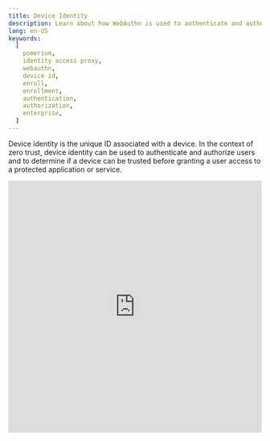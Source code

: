 ```yaml
---
title: Device Identity
description: Learn about how WebAuthn is used to authenticate and authorize access using Device ID and state.
lang: en-US
keywords:
  [
    pomerium,
    identity access proxy,
    webauthn,
    device id,
    enroll,
    enrollment,
    authentication,
    authorization,
    enterprise,
  ]
---
```



Device identity is the unique ID associated with a device. In the context of zero trust, device identity can be used to authenticate and authorize users and to determine if a device can be trusted before granting a user access to a protected application or service.

<iframe
  width="100%"
  height="500"
  src="https://www.youtube.com/embed/aJzgnaXEpLo?rel=0"
  frameBorder="0"
  allow="accelerometer; clipboard-write; encrypted-media; gyroscope; picture-in-picture"
  allowFullScreen
/>

## Device identity with Pomerium

Pomerium versions [0.16.0](/docs/core/upgrading#policy-for-device-identity) and up support the use of device identity as a criteria in authorization policies. Pomerium uses the [Web Authentication](https://www.w3.org/TR/webauthn-2/#registration-extension) (WebAuthn) API to bring authentication and authorization based on device identity into your security framework. With Pomerium’s device identity support, users can register devices and administrators can limit access to devices they trust.

## Device identity features

Pomerium Enterprise and Core both support device identity, but Enterprise users can enroll and manage devices in the Enterprise Console.

| Features (Enterprise) | Device Identity |
| --- | :-: |
| **Pre-approved device enrollment** | Administrators can enroll a new device and generate a registration link for a specific user. |
| **Device management** | Administrators can view and manage approved and pending devices in the Enterprise Console. |
| **User-initiated device enrollment** | Users can register their device if a route requires device identity authentication, but can only access the route if their device is approved in the Enterprise Console. |
| **Features (Core)** | **Device Identity** |
| **User-initiated device enrollment** | Users can register their device if a route requires device identity authentication and access the route without device approval. |

## New enrollment (Enterprise)

Device identity with Pomerium relies on a [trust on first use](https://en.wikipedia.org/wiki/Trust_on_first_use) (TOFU) authentication scheme:

- Administrators can enroll a device and generate a custom registration link for a specific user. (Registration links are only valid for the selected user.)
- When a user registers their device with a registration link, the device will automatically be approved following the TOFU authentication scheme.

## Manage devices (Enterprise)

When an administrator enrolls a device, the Enterprise Console displays the device's status as **Pending Enrollment**.

When a user visits the registration link and registers their device, the Enterprise Console updates the device’s status to **Approved**.

If an administrator deletes a device, the device will be revoked and the link becomes invalid.

## Enroll devices as an administrator (Enterprise)

Enterprise users can build policies that only grant access to a route if a user’s device is approved in the Enterprise Console. (See [Device Matcher](/docs/capabilities/ppl#device-matcher) for more information.)

The Enterprise Console’s **Manage Devices** GUI provides a dashboard where administrators can enroll devices and generate custom registration links for users in their directory.

:::enterprise

Before you can generate device registration links for users within your directory, you must sync your directory data first.

See [**Directory Sync**](/docs/capabilities/directory-sync) for more information.

:::

To enroll a new device:

1. In the Console sidebar, select **Devices**

2. Select **NEW ENROLLMENT**

![Enroll devices](./img/webauthn/admin-enroll-1.png)

3. In the **New Enrollment** window:

**Select Users**: Select a user to send a registration link (the link is only valid for the selected user) <br /> **Route**: Enter a pre-configured route from your Console; Pomerium will use this route to create the custom registration link <br /> **Redirect URL** (optional): Enter a route that users will redirect to after registering their device <br /> **Enrollment Type**:

- Select **Any** to allow a user to register any device
- Select **Secure Enclave Only** to restrict the user to secure enclaves

![Select new enrollment](./img/webauthn/new-enrollment.png)

4. Select **SUBMIT** to get the registration link

![Enrollment created](./img/webauthn/enrollment-created.png)

Give the link to the user.

## Enroll device as a user

If a Pomerium route [requires device authentication](/docs/capabilities/ppl#device-matcher), the user must register a [trusted execution environment](/docs/concepts/device-identity#authenticated-device-types) (**TEE**) device before accessing the route. Registration differs depending on the device.

The steps below cover enrollment of a device by a user. This is available for both Pomerium Core and [Pomerium Enterprise](/docs/enterprise/install) installations. However, Enterprise users may also receive registration links [generated by their administrators](/docs/capabilities/device-identity), which will mark the newly enrolled device as approved in the Enterprise Console.

1. Users are prompted to register a new device when accessing a route that requires device authentication:

   ![The WebAuthn Registration page with no devices registered](img/webauthn/no-device.png)

   Users can also access the registration page from the special `.pomerium` endpoint available on any route at the bottom of the page:

   ![The Device Credentials section of the .pomerium endpoint with the WebAuthn link highlighted](img/webauthn/device-credentials-empty-highlight.png)

1. Select **Register New Device**. Your browser will prompt you to provide access to a device. This will look different depending on the browser, operating system, and device type:

   <Tabs>

   <TabItem value="Windows"  label="Windows">

   ![The device authentication prompt on Windows](img/webauthn/security-key-windows.png)

   </TabItem>

   <TabItem value="Chrome"  label="Chrome">

   ![The device authentication prompt in Google Chrome](img/webauthn/security-key-google.png)

   </TabItem>

   <TabItem value="Firefox"  label="Firefox">

   ![The device authentication prompt in Firefox](img/webauthn/security-key-firefox.png)

   </TabItem>

   <TabItem value="ChromeOS"  label="ChromeOS">

   ![The device authentication prompt on ChromeOS](img/webauthn/security-key-chromebook.png)

   </TabItem>

   </Tabs>

### Find the device ID

If a route's policy is configured to only allow specific device IDs, you will see a `450` error even after registering:

![450 device not authorized error screen](img/webauthn/450-error.png)

From the `.pomerium` endpoint you can copy your device ID to provide to your Pomerium administrator.

![Device ID list at /.pomerium](img/webauthn/device-id-list.png)

You can also delete the ID for devices that should no longer be associated with your account.
